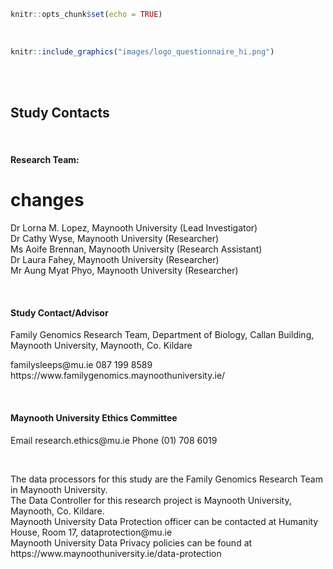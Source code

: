 

```r
knitr::opts_chunk$set(echo = TRUE)
```

&nbsp;  

```r
knitr::include_graphics("images/logo_questionnaire_hi.png")
```
<br><br> <!-- Add two line breaks -->


## Study Contacts

&nbsp;  

#### Research Team:  
# changes 
Dr Lorna M. Lopez, Maynooth University (Lead Investigator)  
Dr Cathy Wyse, Maynooth University (Researcher)  
Ms Aoife Brennan, Maynooth University (Research Assistant)  
Dr Laura Fahey, Maynooth University (Researcher)  
Mr Aung Myat Phyo, Maynooth University (Researcher)  

&nbsp;  

#### Study Contact/Advisor 	
Family Genomics Research Team,
Department of Biology,
Callan Building,  
Maynooth University,
Maynooth,
Co. Kildare
&nbsp;  

familysleeps@mu.ie
087 199 8589
https://www.familygenomics.maynoothuniversity.ie/

&nbsp;  

#### Maynooth University Ethics Committee
Email		research.ethics@mu.ie 
Phone		(01) 708 6019
 
 
&nbsp;  


The data processors for this study are the Family Genomics Research Team in Maynooth University.  
The Data Controller for this research project is Maynooth University, Maynooth, Co. Kildare.
&nbsp;  
Maynooth University Data Protection officer can be contacted at Humanity House, Room 17, dataprotection@mu.ie  
Maynooth University Data Privacy policies can be found at https://www.maynoothuniversity.ie/data-protection







